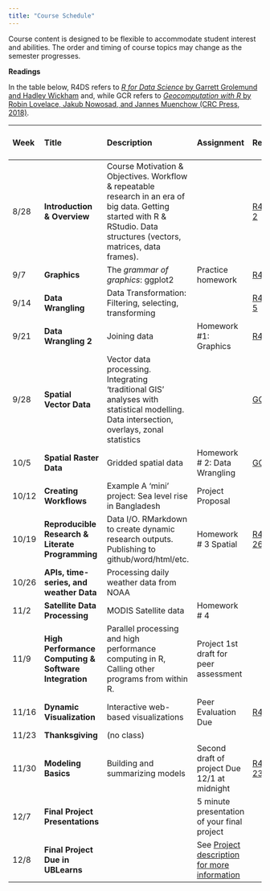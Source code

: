 ```yaml
---
title: "Course Schedule"
---
```


Course content is designed to be flexible to accommodate student interest and abilities.  The order and timing of course topics may change as the semester progresses.  

**Readings**

In the table below, R4DS refers to [_R for Data Science_ by Garrett Grolemund and Hadley Wickham](http://r4ds.had.co.nz) and, while GCR refers to [_Geocomputation with R_ by Robin Lovelace, Jakub Nowosad, and Jannes Muenchow (CRC Press, 2018)](https://geocompr.robinlovelace.net/).

| Week    |  Title   | Description |  Assignment | Readings | Package Presentation Group |
|:--|:--|:----------------------------------------|:---------|:---|---:|
| 8/28    | **Introduction & Overview** | Course Motivation & Objectives. Workflow & repeatable research in an era of big data. Getting started with R & RStudio. Data structures (vectors, matrices, data frames).| | [R4DS 1-2](http://r4ds.had.co.nz) |
| 9/7 | **Graphics** | The _grammar of graphics_: ggplot2 | Practice homework | [R4DS 3](http://r4ds.had.co.nz) |  |
| 9/14 | **Data Wrangling ** | Data Transformation: Filtering, selecting, transforming  | | [R4DS 4-5](http://r4ds.had.co.nz) | 1|
| 9/21 | **Data Wrangling 2** | Joining data | Homework #1: Graphics| [R4DS ](http://r4ds.had.co.nz) | 2 |
| 9/28 | **Spatial Vector Data** | Vector data processing. Integrating ‘traditional GIS’ analyses with statistical modelling.  Data intersection, overlays, zonal statistics |  | [GCR 1-2](https://geocompr.robinlovelace.net/) | 3 |
| 10/5 | **Spatial Raster Data** | Gridded spatial data |  Homework # 2: Data Wrangling | [GCR 3-4](https://geocompr.robinlovelace.net/) | 4|
| 10/12 | **Creating Workflows** | Example A 'mini' project: Sea level rise in Bangladesh | Project Proposal |  | 5|
| 10/19 | **Reproducible Research & Literate Programming ** | Data I/O. RMarkdown to create dynamic research outputs.  Publishing to github/word/html/etc.| Homework # 3 Spatial|  [R4DS 11, 26-30](http://r4ds.had.co.nz) | 6 |
| 10/26 | **APIs, time-series, and weather Data ** | Processing daily weather data from NOAA  |  | | 7|
| 11/2 | **Satellite Data Processing** | MODIS Satellite data |Homework # 4  |   | 8 |
| 11/9 | **High Performance Computing & Software Integration** | Parallel processing and high performance computing in R, Calling other programs from within R. | Project 1st draft for peer assessment| | 9 |
| 11/16 | **Dynamic Visualization** | Interactive web-based visualizations|  Peer Evaluation Due |[R4DS 28](http://r4ds.had.co.nz) | 10 |
| 11/23 | **Thanksgiving** | (no class)   |  | |
| 11/30 | **Modeling Basics**  |  Building and summarizing models | Second draft of project Due 12/1 at midnight |  [R4DS 23-25](http://r4ds.had.co.nz) |
| 12/7 | **Final Project Presentations** | | 5 minute presentation of your final project | |
| 12/8 | **Final Project Due in UBLearns** | | See <a href=Project.html>Project description for more information</a> |